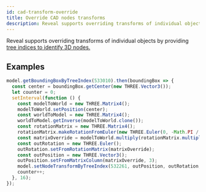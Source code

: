 ---
id: cad-transform-override
title: Override CAD nodes transforms
description: Reveal supports overriding transforms of individual objects by providing tree indices to identify 3D nodes
---


Reveal supports overriding transforms of individual objects by providing [tree indices to identify 3D nodes.](../concepts.md)

## Examples

<DemoWrapper name="Cognite3DViewerDemo" />


```jsx runnable
model.getBoundingBoxByTreeIndex(533010).then(boundingBox => {
  const center = boundingBox.getCenter(new THREE.Vector3());
  let counter = 0;
  setInterval(function () {
    const modelToWorld = new THREE.Matrix4();
    modelToWorld.setPosition(center);
    const worldToModel = new THREE.Matrix4();
    worldToModel.getInverse(modelToWorld.clone());
    const rotationMatrix = new THREE.Matrix4();
    rotationMatrix.makeRotationFromEuler(new THREE.Euler(0, -Math.PI / 400 * counter, 0));
    const matrixOverride = modelToWorld.multiply(rotationMatrix.multiply(worldToModel));
    const outRotation = new THREE.Euler();
    outRotation.setFromRotationMatrix(matrixOverride);
    const outPosition = new THREE.Vector3();
    outPosition.setFromMatrixColumn(matrixOverride, 3);
    model.setNodeTransformByTreeIndex(532261, outPosition, outRotation, true);
    counter++;
  }, 16);
});
```